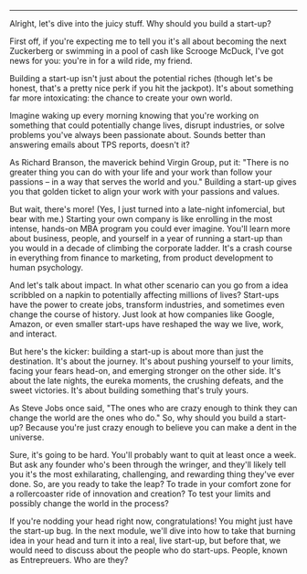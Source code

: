 ***
Alright, let's dive into the juicy stuff. Why should you build a start-up?

First off, if you're expecting me to tell you it's all about becoming the next Zuckerberg or swimming in a pool of cash like Scrooge McDuck, I've got news for you: you're in for a wild ride, my friend.

Building a start-up isn't just about the potential riches (though let's be honest, that's a pretty nice perk if you hit the jackpot). It's about something far more intoxicating: the chance to create your own world.

Imagine waking up every morning knowing that you're working on something that could potentially change lives, disrupt industries, or solve problems you've always been passionate about. Sounds better than answering emails about TPS reports, doesn't it?

As Richard Branson, the maverick behind Virgin Group, put it: "There is no greater thing you can do with your life and your work than follow your passions – in a way that serves the world and you." Building a start-up gives you that golden ticket to align your work with your passions and values.

But wait, there's more! (Yes, I just turned into a late-night infomercial, but bear with me.)
Starting your own company is like enrolling in the most intense, hands-on MBA program you could ever imagine. You'll learn more about business, people, and yourself in a year of running a start-up than you would in a decade of climbing the corporate ladder. It's a crash course in everything from finance to marketing, from product development to human psychology.

And let's talk about impact. In what other scenario can you go from a idea scribbled on a napkin to potentially affecting millions of lives? Start-ups have the power to create jobs, transform industries, and sometimes even change the course of history. Just look at how companies like Google, Amazon, or even smaller start-ups have reshaped the way we live, work, and interact.

But here's the kicker: building a start-up is about more than just the destination. It's about the journey. It's about pushing yourself to your limits, facing your fears head-on, and emerging stronger on the other side. It's about the late nights, the eureka moments, the crushing defeats, and the sweet victories. It's about building something that's truly yours.

As Steve Jobs once said, "The ones who are crazy enough to think they can change the world are the ones who do." So, why should you build a start-up? Because you're just crazy enough to believe you can make a dent in the universe.

Sure, it's going to be hard. You'll probably want to quit at least once a week. But ask any founder who's been through the wringer, and they'll likely tell you it's the most exhilarating, challenging, and rewarding thing they've ever done.
So, are you ready to take the leap? To trade in your comfort zone for a rollercoaster ride of innovation and creation? To test your limits and possibly change the world in the process?

If you're nodding your head right now, congratulations! You might just have the start-up bug. In the next module, we'll dive into how to take that burning idea in your head and turn it into a real, live start-up, but before that, we would need to discuss about the people who do start-ups. People, known as Entrepreuers. Who are they?